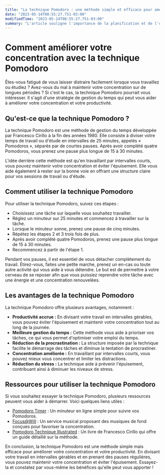 ```yaml
---
title: "La technique Pomodoro : une méthode simple et efficace pour améliorer sa concentration."
date: "2023-05-14T08:55:27.751-03:00"
modifiedTime: "2023-05-14T08:55:27.751-03:00"
summary: "L'article souligne l'importance de la planification et de l'organisation pour atteindre la productivité et le succès, tant dans le travail que dans la vie personnelle. Il fournit également des références vers des ressources connexes pour aller plus loin."
---
```


# Comment améliorer votre concentration avec la technique Pomodoro

Êtes-vous fatigué de vous laisser distraire facilement lorsque vous travaillez ou étudiez ? Avez-vous du mal à maintenir votre concentration sur de longues périodes ? Si c'est le cas, la technique Pomodoro pourrait vous intéresser. Il s'agit d'une stratégie de gestion du temps qui peut vous aider à améliorer votre concentration et votre productivité.

## Qu'est-ce que la technique Pomodoro ?

La technique Pomodoro est une méthode de gestion du temps développée par Francesco Cirillo à la fin des années 1980. Elle consiste à diviser votre temps de travail ou d'étude en intervalles de 25 minutes, appelés « Pomodoros », séparés par de courtes pauses. Après avoir complété quatre Pomodoros, vous prenez une pause plus longue de 15 à 30 minutes.

L'idée derrière cette méthode est qu'en travaillant par intervalles courts, vous pouvez maintenir votre concentration et éviter l'épuisement. Elle vous aide également à rester sur la bonne voie en offrant une structure claire pour vos sessions de travail ou d'étude.

## Comment utiliser la technique Pomodoro

Pour utiliser la technique Pomodoro, suivez ces étapes :

- Choisissez une tâche sur laquelle vous souhaitez travailler.
- Réglez un minuteur sur 25 minutes et commencez à travailler sur la tâche.
- Lorsque le minuteur sonne, prenez une pause de cinq minutes.
- Répétez les étapes 2 et 3 trois fois de plus.
- Après avoir complété quatre Pomodoros, prenez une pause plus longue de 15 à 30 minutes.
- Recommencez à partir de l'étape 1.

Pendant vos pauses, il est essentiel de vous détacher complètement du travail. Étirez-vous, faites une petite marche, prenez un en-cas ou toute autre activité qui vous aide à vous détendre. Le but est de permettre à votre cerveau de se reposer afin que vous puissiez reprendre votre tâche avec une énergie et une concentration renouvelées.

## Les avantages de la technique Pomodoro

La technique Pomodoro offre plusieurs avantages, notamment :

- **Productivité accrue :** En divisant votre travail en intervalles gérables, vous pouvez éviter l'épuisement et maintenir votre concentration tout au long de la journée.
- **Meilleure gestion du temps :** Cette méthode vous aide à prioriser vos tâches, ce qui vous permet d'optimiser votre emploi du temps.
- **Réduction de la procrastination :** La structure imposée par la technique facilite le démarrage des tâches et diminue la tentation de procrastiner.
- **Concentration améliorée :** En travaillant par intervalles courts, vous pouvez mieux vous concentrer et limiter les distractions.
- **Réduction du stress :** La technique aide à prévenir l'épuisement, contribuant ainsi à diminuer les niveaux de stress.

## Ressources pour utiliser la technique Pomodoro

Si vous souhaitez essayer la technique Pomodoro, plusieurs ressources peuvent vous aider à démarrer. Voici quelques liens utiles :

- [Pomodoro Timer](https://tomato-timer.com/) : Un minuteur en ligne simple pour suivre vos Pomodoros.
- [Focus@Will](https://www.focusatwill.com/) : Un service musical proposant des musiques de fond conçues pour favoriser la concentration.
- [Pomodoro Technique Illustrated](https://www.amazon.com/Pomodoro-Technique-Illustrated-Pragmatic-Life/dp/1934356506) : Un livre de Francesco Cirillo qui offre un guide détaillé sur la méthode.

En conclusion, la technique Pomodoro est une méthode simple mais efficace pour améliorer votre concentration et votre productivité. En divisant votre travail en intervalles gérables et en prenant des pauses régulières, vous pouvez maintenir votre concentration et éviter l'épuisement. Essayez-la et constatez par vous-même les bénéfices qu'elle peut vous apporter !
